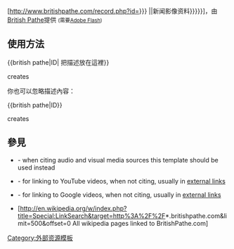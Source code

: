 [http://www.britishpathe.com/record.php?id={{{id|{{{1|}}}}}} {{{title|{{#if:{{{2|}}}|{{{2}}}|新闻影像资料}}}}}]，由[[British Pathe]]提供 <small>(需要[[Adobe Flash]])</small><noinclude>
== 使用方法 ==

<nowiki>{{british pathe|ID| 把描述放在這裡}}</nowiki>

creates

{{british pathe|ID|把描述放在這裡}}



你也可以忽略描述內容：

<nowiki>{{british pathe|ID}}</nowiki>

creates

{{british pathe|ID}}

== 參見 ==
* {{tl|cite video}} - when citing audio and visual media sources this template should be used instead
* {{tl|YouTube}} - for linking to YouTube videos, when not citing, usually in [[Wikipedia:External links|external links]]
* {{tl|Google video}} - for linking to Google videos, when not citing, usually in [[Wikipedia:External links|external links]]
* [http://en.wikipedia.org/w/index.php?title=Special:LinkSearch&target=http%3A%2F%2F*.britishpathe.com&limit=500&offset=0 All wikipedia pages linked to BritishPathe.com]

[[Category:外部资源模板]]

</noinclude>